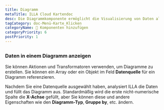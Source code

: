 ```yaml
---
title: Diagramm
metaTitle: ILLA Cloud Kartendoc
desc: Die Diagrammkomponente ermöglicht die Visualisierung von Daten als Diagramme und Diagramme. Es wurde mit Chart.js gebaut.
tagCategory: doc-Menü-Karte_Klicken
categoryName: 🧬 Komponenten hinzufügen
categoryPriority: 6
postPriority: 1
---
```


## <h2 hidden>Diagramm</h2>

### Daten in einem Diagramm anzeigen

Sie können Aktionen und Transformatoren verwenden, um Diagramme zu erstellen. Sie können ein Array oder ein Objekt im Feld **Datenquelle** für ein Diagramm referenzieren. 

Nachdem Sie eine Datenquelle ausgewählt haben, analysiert ILLA die Daten und füllt das Diagramm aus. Standardmäßig wird die erste nicht-numerische Spalte die **X-Achse** gefüllt, aber Sie können diese und andere Eigenschaften wie den **Diagramm-Typ**, **Gruppe by**, etc. ändern.

<img src='https://cdn.illacloud.com/official-website/img/docs/assemble/chart1.png' alt="" />

<img src='https://cdn.illacloud.com/official-website/img/docs/assemble/chart2.png' alt="" />
